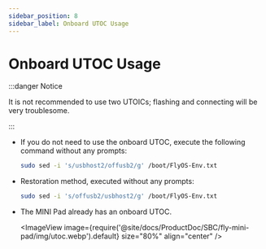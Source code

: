 ```yaml
---
sidebar_position: 8
sidebar_label: Onboard UTOC Usage
---
```


# Onboard UTOC Usage

:::danger Notice

It is not recommended to use two UTOICs; flashing and connecting will be very troublesome.

:::

- If you do not need to use the onboard UTOC, execute the following command without any prompts:
    ```bash
    sudo sed -i 's/usbhost2/offusb2/g' /boot/FlyOS-Env.txt
    ```
- Restoration method, executed without any prompts:
    ```bash
    sudo sed -i 's/offusb2/usbhost2/g' /boot/FlyOS-Env.txt
    ```
- The MINI Pad already has an onboard UTOC.

    <ImageView image={require('@site/docs/ProductDoc/SBC/fly-mini-pad/img/utoc.webp').default} size="80%" align="center" />
